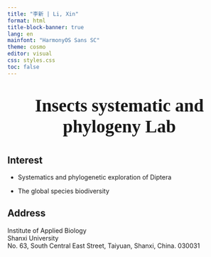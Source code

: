 ```yaml
---
title: "李新 | Li, Xin"
format: html
title-block-banner: true
lang: en
mainfont: "HarmonyOS Sans SC"
theme: cosmo
editor: visual
css: styles.css
toc: false
---
```


<p style="font-size:40px;font-weight:bold;font-family:&#39;HarmonyOS Sans&#39;" align="center">Insects systematic and phylogeny Lab</p>

<p style="display:none">logo</p>

## Interest

-   Systematics and phylogenetic exploration of Diptera

-   The global species biodiversity

## Address

Institute of Applied Biology\
Shanxi University\
No. 63, South Central East Street, Taiyuan, Shanxi, China. 030031
